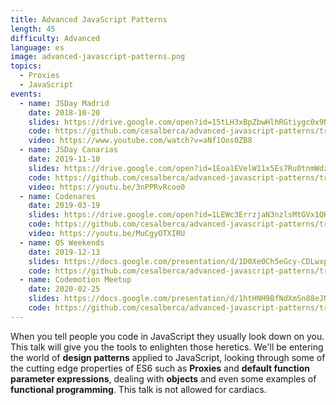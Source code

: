 ```yaml
---
title: Advanced JavaScript Patterns
length: 45
difficulty: Advanced
language: es
image: advanced-javascript-patterns.png
topics:
  - Proxies
  - JavaScript
events:
  - name: JSDay Madrid
    date: 2018-10-20
    slides: https://drive.google.com/open?id=15tLH3xBpZbwHlhRGtiygc0x9NRaxNlPWhqghw5iNu4U
    code: https://github.com/cesalberca/advanced-javascript-patterns/tree/2018-jsday-madrid
    video: https://www.youtube.com/watch?v=aNf1Oos0ZB8
  - name: JSDay Canarias
    date: 2019-11-10
    slides: https://drive.google.com/open?id=1Eoa1EVelW11x5Es7Ru0tnmWdzfQOAlEWz07TK1qLh_o
    code: https://github.com/cesalberca/advanced-javascript-patterns/tree/2019-jsday-canarias
    video: https://youtu.be/3nPPRvRcoo0
  - name: Codenares
    date: 2019-03-19
    slides: https://drive.google.com/open?id=1LEWc3ErrzjaN3nzlsMtGVx1QKGsc8G2mgw-qP-WZhJo
    code: https://github.com/cesalberca/advanced-javascript-patterns/tree/2019-codenares
    video: https://youtu.be/MuCgyOTXIRU
  - name: OS Weekends
    date: 2019-12-13
    slides: https://docs.google.com/presentation/d/1D0Xe0Ch5eGcy-CDLwxpW_QwoDX6-mGxjprWmQ_EkH5c/edit?usp=sharing
    code: https://github.com/cesalberca/advanced-javascript-patterns/tree/2019-osweekends
  - name: Codemotion Meetup
    date: 2020-02-25
    slides: https://docs.google.com/presentation/d/1htHNH9BfNdXmSn88eJNrLzeys6Het9i6EUqBn-v_01U/edit?usp=sharing
    code: https://github.com/cesalberca/advanced-javascript-patterns/tree/2020-codemotion-meetup-madrid
---
```


When you tell people you code in JavaScript they usually look down on you. This talk will give you the tools to enlighten those heretics. We'll be entering the world of **design patterns** applied to JavaScript, looking through some of the cutting edge properties of ES6 such as **Proxies** and **default function parameter expressions**, dealing with **objects** and even some examples of **functional programming**. This talk is not allowed for cardiacs.
